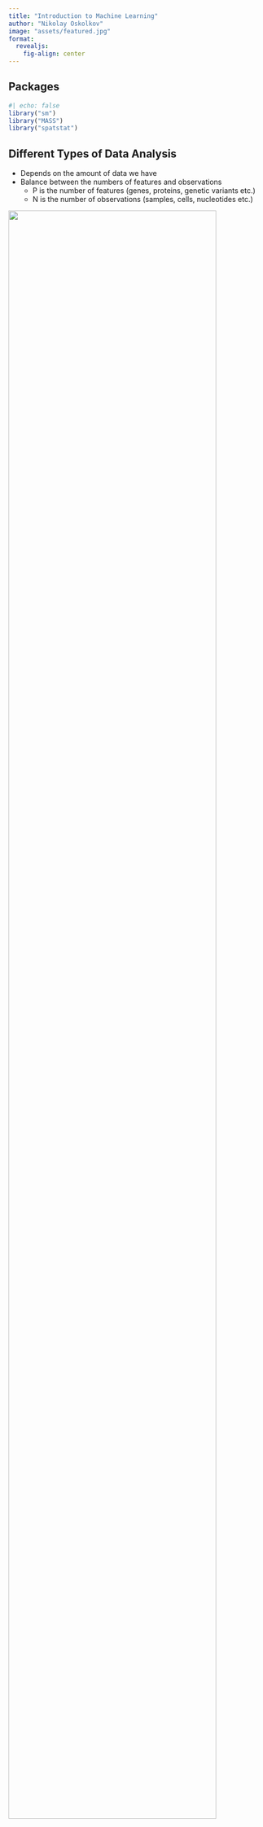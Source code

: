 ```yaml
---
title: "Introduction to Machine Learning"
author: "Nikolay Oskolkov"
image: "assets/featured.jpg"
format:
  revealjs:
    fig-align: center
---
```


## Packages {visibility="hidden"}

```r
#| echo: false
library("sm")
library("MASS")
library("spatstat")
```

## Different Types of Data Analysis

- Depends on the amount of data we have
- Balance between the numbers of features and observations
  - P is the number of features (genes, proteins, genetic variants etc.)
  - N is the number of observations (samples, cells, nucleotides etc.)

![](assets/AmountOfData.jpg){width="90%"}

## The Curse of Dimensionality

:::: {.columns}
::: {.column width="40%"}
![](assets/DarkMagic.jpg)
:::

::: {.column width="60%"}
**This is how data looks like in high dimensions:**

![](assets/ndim_ball.jpg)

$$Y = \alpha + \beta X$$
$$\beta = \left(X^TX\right)^{-1}X^TY$$

$$\left(X^TX\right)^{-1} \sim \frac{1}{\rm{det}\left(X^TX\right)}\dots\,\rightarrow\,\infty\hbox{,}\,\,\,\,\,\,\,\,n\ll p$$

**Inverted covariance matrix diverges in high dimensions**

<br/>

$$E[\hat{\sigma}^2]=\frac{n-p}{n}\sigma^2$$

**Maximum Likelihood variance estimator is severely biased in high dimensions**

:::
::::

## Equidistant Points in High Dimensions

:::: {.columns}
::: {.column width="70%"}

```r
#| cache: true

n <- 1000;
pair_dist <- list();
p <- c(2, 32, 512)

for(i in 1:length(p)) {
  X <- matrix(rnorm(n * p[i]), n, p[i])
  pair_dist[[i]] <- as.vector(dist(X));
  pair_dist[[i]] <- pair_dist[[i]] / max(pair_dist[[i]])
}
```

:::

::: {.column width="30%"}

```r
#| echo: false
#| cache: true
#| fig-width: 4
#| fig-height: 4

plot(density(pair_dist[[1]]),col="red",main="Pairwise Distances in High Dimensions",xlab="Distance / Max Distance",xlim=c(0,1),ylim=c(0,15))
polygon(density(pair_dist[[1]]), col="red", border="red");
lines(density(pair_dist[[2]]),col="green"); polygon(density(pair_dist[[2]]), col="green", border="green")
lines(density(pair_dist[[3]]),col="blue"); polygon(density(pair_dist[[3]]), col="blue", border="blue")
legend("topleft",c("2","32","512"),fill=c("red","green","blue"),inset=.02,title="N dims"); mtext("n = 1000 data points")
```

:::
::::

## Neighboring Points in High Dimensions

:::: {.columns}
::: {.column width="70%"}

```r
#| cache: true

n <- 1000
first_dist <- vector()
mid_dist <- vector()
last_dist <- vector()
num_dim <- 2 ^ seq(1, 10, by=1)
for(p in num_dim) {
  X <- matrix(rnorm(n*p), n, p)
  dist_X <- sort(as.vector(dist(X)), decreasing=FALSE)
  first_dist <- append(first_dist, dist_X[1])
  mid_dist <- append(mid_dist, dist_X[round(length(dist_X)/2, 0)])
  last_dist <- append(last_dist, dist_X[length(dist_X)])
}
```

:::

::: {.column width="30%"}

```r
#| echo: false
#| cache: true
#| fig-width: 4
#| fig-height: 4

plot(log10(num_dim),log10(first_dist),col="red",xlab="Log10 ( Number of Dimensions )",ylab="Log10 ( Distance )",type="o",pch=19,main="Distances between neighbours in high dim")
points(log10(num_dim),log10(mid_dist),col="green",type="o",pch=19)
points(log10(num_dim),log10(last_dist),col="blue",type="o",pch=19)
legend("bottomright",c("First Neighbor","Middle Neighbor","Furthest Neighbor"), fill=c("red","green","blue"),inset=.02); mtext("n = 1000 data points")
```

:::
::::

## Low Dimensional Space

```r
set.seed(123)
n <- 20 # number of samples
p <- 2  # number of features / dimensions
Y <- rnorm(n)
X <- matrix(rnorm(n*p),n,p)
summary(lm(Y~X))
```

## Going to Higher Dimensions

```r
set.seed(123456); n <- 20; p <- 10
Y <- rnorm(n); X <- matrix(rnorm(n*p),n,p); summary(lm(Y~X))
```

## Even Higher Dimensions

```r
set.seed(123456); n <- 20; p <- 20
Y <- rnorm(n); X <- matrix(rnorm(n*p),n,p); summary(lm(Y~X))
```

## High dimensional data in Life Sciences

:::: {.columns}
::: {.column width="40%"}

- Proteomics, metabolomics: 50 - 100
- Metagenomics: 100 - 500
- Transcriptomics: 20 000
- Microscopy imaging: 1 000 000
- Genomics, epigenomics: 30 000 000

:::

::: {.column width="60%"}

![](assets/DataLifeSciences.jpg)

:::
::::

## Ways to Overcome The Curse of Dimensionality

- Increasing sample size - often cannot afford
- Dimensionality reduction - PCA, UMAP etc.
- Regularizations - LASSO, Ridge, Elastic Net, Dropout etc.
- Bayesian statistics - Prior plays a role of Regularization

![](assets/Overcome_CD.jpg)

## Dimensionality Reduction

![](assets/PCA_tSNE_MNIST.jpg){width="90%"}

## Dimension Reduction: Matrix Factorization

![](assets/MatrixFactor.jpg)

## Dimension Reduction: Neighborhood Graph

![](assets/tSNE_Scheme.jpg){width="68%"}

## Regularizations: LASSO

$$Y = \beta_1X_1+\beta_2X_2+\epsilon \\
\textrm{OLS} = (Y-\beta_1X_1-\beta_2X_2)^2 \\
\textrm{Penalized OLS} = (Y-\beta_1X_1-\beta_2X_2)^2 + \lambda(|\beta_1|+|\beta_2|)$$

![](assets/CV_lambda.jpg){width="70%"}

## Regularizations: K-Fold Cross-Validation

![](assets/Kfold_CrossVal.jpg)

## Priors in Bayesian Statistics - Regularizations

$$Y = \beta_1X_1+\beta_2X_2+\epsilon$$
* **Maximum Likelihood** principle: maximize probability to observe data given parameters:
$$Y \sim N(\,\beta_1X_1+\beta_2X_2, \sigma^2\,) \\
\rm{L}\,(\,\rm{Y} \,|\, \beta_1,\beta_2\,) =
\frac{1}{\sqrt{2\pi\sigma²}} \exp^{-\frac{(Y-\beta_1X_1-\beta_2X_2)^2}{2\sigma²}}$$

. . .

* **Bayes theorem**: maximize posterior probability to observe parameters given data:
$$P(\rm{parameters} \,|\, \rm{data})=\frac{L(\rm{data} \,|\, \rm{parameters})*P(\rm{parameters})}{\int{L(\rm{data} \,|\, \rm{parameters})*P(\rm{parameters}) \, d(\rm{parameters})}}$$

. . .

$$P(\, \beta_1,\beta_2 \,|\, \rm{Y}\,) \sim \rm{L}\,(\,\rm{Y} \,|\, \beta_1,\beta_2\,)*P(\beta_1,\beta_2) \sim \exp^{-\frac{(Y-\beta_1X_1-\beta_2X_2)^2}{2\sigma²}}*\exp^{-\lambda(|\beta_1|+|\beta_2|)}$$
$$-\log{P(\, \beta_1,\beta_2 \,|\, \rm{Y}\,)} \sim (Y-\beta_1X_1-\beta_2X_2)^2 + \lambda(|\beta_1|+|\beta_2|)$$

. . .

- LASSO is a form of Bayes theorem with Laplace prior

## Moving from Statistics to Machine Learning

A few peculiarities of data analysis that are typical for Machine Learning:

- Very focused on **prediction** instead of biomarker discovery
- Focus on **cross-validation** and regularization
- More **algorithmic** and less "pen-and-paper" derivations
- More **Python** speaking than R speaking community

![](assets/MachineLearning.jpg){width=70%}

## Statistics vs. Machine Learning

![](assets/Stats_vs_ML.jpg)

## How does Machine Learning work?

Machine Learning by default involves five basic steps:

1. Split data set into **train**, **validation** and **test** subsets.
2. Fit the model on the train subset.
3. Validate your model on the validation subset.
4. Repeat steps 1-3 a number of times and tune **hyperparameters**.
5. Test the accuracy of the optimized model on the test subset.

![](assets/TrainTestSplit.jpg){width="60%"}

## Toy Example of Machine Learning

```r
#| fig-width: 6
#| fig-height: 4.6

set.seed(12345)
N<-100
x<-rnorm(N)
y<-2*x+rnorm(N)
df<-data.frame(x,y)
plot(y~x,data=df, col="blue")
```

## Toy Example: Train and Test Subsets

We randomly assign 70% of the data to training and 30% to test subsets:

```r
set.seed(123)
train<-df[sample(1:dim(df)[1],0.7*dim(df)[1]),]
test<-df[!rownames(df)%in%rownames(train),]
```

```r
#| fig-width: 6
#| fig-height: 4.6
#| echo: false

df$color[rownames(df)%in%rownames(train)]<-"blue"
df$color[rownames(df)%in%rownames(test)]<-"red"
plot(y~x,data=df,col=df$color)
legend("topleft",c("Train","Test"),fill=c("blue","red"),inset=0.02,bty="n")
abline(lm(y~x,data=train),col="blue")
```

## Toy Example: Validation of Model

```r
#| fig-width: 6
#| fig-height: 4.6

test_predicted<-as.numeric(predict(lm(y~x,data=train),newdata=test))
plot(test$y~test_predicted,ylab="True y",xlab="Pred y",col="red")
abline(lm(test$y~test_predicted),col="darkgreen")
```

## Toy Example: Validation of Model (Cont.)

```r
summary(lm(test$y~test_predicted))
```

Thus the model explains 79% of variation on the test subset.

## What is a Hyperparameter?

- Hyperparameters are Machine Learning design parameters that are set before the learning process starts
- For the toy model above, a hyperparameter can be e.g. the number of covariates to adjust the main variable x of interest for

```r
set.seed(1)
for(i in 1:10) { df[,paste0("PC",i)]<-1*(1-i/10)*y+rnorm(N) }
head(df)
```

## How does Cross-Validation work?

- We should not include all PCs - this can be prone to overfitting
- Cross-Validation is a way to combat overfitting

```r
train<-df[sample(1:dim(df)[1],0.6*dim(df)[1]),]
val_test<-df[!rownames(df)%in%rownames(train),]
validate<-val_test[sample(1:dim(val_test)[1],0.25*dim(val_test)[1]),]
test<-val_test[!rownames(val_test)%in%rownames(validate),]
```

```r
#| fig-width: 6
#| fig-height: 4.8
#| echo: false

df$color[rownames(df)%in%rownames(train)]<-"blue"
df$color[rownames(df)%in%rownames(validate)]<-"red"
df$color[rownames(df)%in%rownames(test)]<-"green"
plot(y~x,data=df,col=df$color)
legend("topleft",c("Train","Validate","Test"),fill=c("blue","red","green"),inset=0.02,bty="n")
abline(lm(y~x,data=train),col="blue")
```

## How does Cross-Validation work? (Cont.)

- Fit linear regression model on training set and assess the error on validation set
- Error: root mean square difference between y predicted by the trained model on the validation set, and the true y from the validation set
- Looks like no dramatic decrease of RMSE after PC2

```r
#| fig-width: 6
#| fig-height: 4.6
#| echo: false

set.seed(1)

train_and_validate<-df[sample(1:dim(df)[1],0.7*dim(df)[1]),]
test<-df[!rownames(df)%in%rownames(train_and_validate),]

N_cv<-100
error<-vector()

error_null<-vector()
for(j in 1:N_cv)
{
  train<-train_and_validate[sample(1:dim(train_and_validate)[1],(6/7)*dim(train_and_validate)[1]),]
  validate<-train_and_validate[!rownames(train_and_validate)%in%rownames(train),]
  error_null<-append(error_null,sqrt(sum((predict(lm(y~x,data=train),newdata=validate)-validate$y)^2)/dim(validate)[1]))
}
error<-append(error,mean(error_null))

for(j in 1:10)
{
  error_at_pc<-vector()
  formula<-as.formula(paste0("y~x+",paste0("PC",seq(1:j),collapse="+")))
  for(i in 1:N_cv)
  {
    train<-train_and_validate[sample(1:dim(train_and_validate)[1],(6/7)*dim(train_and_validate)[1]),]
    validate<-train_and_validate[!rownames(train_and_validate)%in%rownames(train),]
    error_at_pc<-append(error_at_pc,sqrt(sum((predict(lm(formula,data=train),newdata=validate)-validate$y)^2)/dim(validate)[1]))
  }
  error<-append(error,mean(error_at_pc))
}
plot(error~seq(from=0,to=10,by=1),type='o',xlab="PRINCIPAL COMPONENTS",ylab="RMSE")
```

## Ultimate Model Evaluation

- Thus optimal model is y~x+PC1+PC2
- Perform final evaluation of the optimized / trained model on the test data set and report the final evaluation metric, adjusted R squared in our case
- The model explains over 90% of variation on the unseen test data set

```r
summary(lm(predict(lm(y~x+PC1+PC2,data=train),newdata=test)~test$y))
```

## From Linear Models to ANNs

- ANN: Mathematical algorithm / function Y = f(X) with special architecture
- Highly non-linear dues to activation functions
- Backward propagation for minimizing error

![](assets/ANN.jpg){width="90%"}

## Universal Approximation Theorem

![](assets/UAT.jpg)

## Single Cells make Big Data

![](assets/SingleCellBigData.jpg)

## {background-image="../../assets/images/cover.jpg"}

### Thank you! Questions?

```r
#| echo: false
R.version[c("platform","os","major","minor")]
```

[2023 • [SciLifeLab](https://www.scilifelab.se/) • [NBIS](https://nbis.se/) • [RaukR](https://nbisweden.github.io/workshop-RaukR-2306/)]{.smaller}